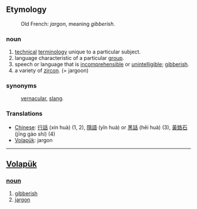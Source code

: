 ==Etymology==
:Old French: ''jargon'', meaning ''gibberish''.
===noun===
#[[technical]] [[terminology]] unique to a particular subject.
#language characteristic of a particular [[group]].
#speech or language that is [[incomprehensible]] or [[unintelligible]]; [[gibberish]].
#a variety of [[zircon]]. (= jargoon)
===synonyms===
:[[vernacular]], [[slang]].

===Translations===
*[[Chinese]]: [[行話]] (xín huà) (1, 2), [[隱語]] (yǐn huà) or [[黑話]] (hēi huà) (3), [[黃鋯石]] (jīng gào shí) (4)
*[[Volapük]]: jargon

----

== [[Volapük]] == 
=== [[noun]] === 
# [[gibberish]] 
# [[jargon]]